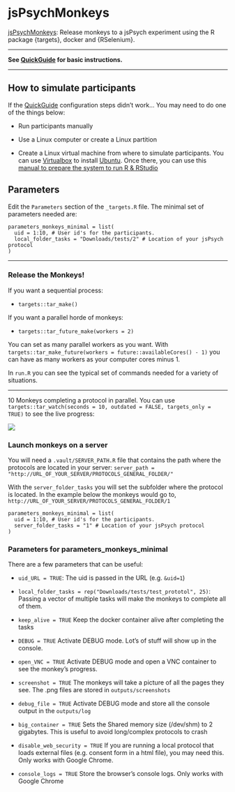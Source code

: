# jsPsychMonkeys {#jsPsychMonkeys}

[jsPsychMonkeys](https://github.com/gorkang/jsPsychMonkeys): Release monkeys to a jsPsych experiment using the R package {targets}, docker and {RSelenium}.

---  

**See [QuickGuide](#QuickGuidejsPsychMonkeys) for basic instructions.**

---  


## How to simulate participants

If the [QuickGuide](#QuickGuidejsPsychMonkeys) configuration steps didn't work... You may need to do one of the things below:  

- Run participants manually  

- Use a Linux computer or create a Linux partition  

- Create a Linux virtual machine from where to simulate participants. You can use [Virtualbox](https://www.virtualbox.org/wiki/Downloads) to install [Ubuntu](https://releases.ubuntu.com/20.04/). Once there, you can use this [manual to prepare the system to run R & RStudio](https://gorkang.github.io/R_preparacion_visualizacion_datos/preparando-sistema.html#empezando-en-a-b-c)  

<!-- sudo apt install libssl-dev libcurl4-openssl-dev libxml2-dev  -->




## Parameters

Edit the `Parameters` section of the `_targets.R` file. The minimal set of parameters needed are:  

```
parameters_monkeys_minimal = list(
  uid = 1:10, # User id's for the participants. 
  local_folder_tasks = "Downloads/tests/2" # Location of your jsPsych protocol
)
```

---  

### Release the Monkeys! 

If you want a sequential process: 

- `targets::tar_make()`  

If you want a parallel horde of monkeys: 

- `targets::tar_future_make(workers = 2)`

You can set as many parallel workers as you want. With `targets::tar_make_future(workers = future::availableCores() - 1)` you can have as many workers as your computer cores minus 1.

In `run.R` you can see the typical set of commands needed for a variety of situations.  

---  

10 Monkeys completing a protocol in parallel. You can use `targets::tar_watch(seconds = 10, outdated = FALSE, targets_only = TRUE)` to see the live progress:  


![](img/jsMonkeys_parallel.gif)


### Launch monkeys on a server

You will need a `.vault/SERVER_PATH.R` file that contains the path where the protocols are located in your server: `server_path = "http://URL_OF_YOUR_SERVER/PROTOCOLS_GENERAL_FOLDER/"`  

With the `server_folder_tasks` you will set the subfolder where the protocol is located. In the example below the monkeys would go to, `http://URL_OF_YOUR_SERVER/PROTOCOLS_GENERAL_FOLDER/1`  

```
parameters_monkeys_minimal = list(
  uid = 1:10, # User id's for the participants. 
  server_folder_tasks = "1" # Location of your jsPsych protocol
)
```


### Parameters for parameters_monkeys_minimal

There are a few parameters that can be useful:  

- `uid_URL = TRUE`: The uid is passed in the URL (e.g. `&uid=1`)  

- `local_folder_tasks = rep("Downloads/tests/test_prototol", 25)`: Passing a vector of multiple tasks will make the monkeys to complete all of them.  

- `keep_alive = TRUE` Keep the docker container alive after completing the tasks  

- `DEBUG = TRUE` Activate DEBUG mode. Lot's of stuff will show up in the console.  

- `open_VNC = TRUE` Activate DEBUG mode and open a VNC container to see the monkey's progress.  

- `screenshot = TRUE` The monkeys will take a picture of all the pages they see. The .png files are stored in `outputs/screenshots`  

- `debug_file = TRUE` Activate DEBUG mode and store all the console output in the `outputs/log`  

- `big_container = TRUE` Sets the Shared memory size (/dev/shm) to 2 gigabytes. This is useful to avoid long/complex protocols to crash

- `disable_web_security = TRUE` If you are running a local protocol that loads external files (e.g. consent form in a html file), you may need this. Only works with Google Chrome.

- `console_logs = TRUE` Store the browser's console logs. Only works with Google Chrome
